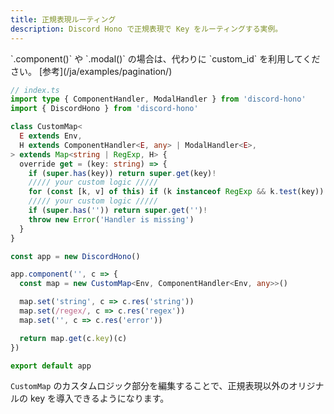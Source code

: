 ```yaml
---
title: 正規表現ルーティング
description: Discord Hono で正規表現で Key をルーティングする実例。
---
```



<Aside>
  `.component()` や `.modal()` の場合は、代わりに `custom_id`
  を利用してください。 [参考](/ja/examples/pagination/)
</Aside>

```ts
// index.ts
import type { ComponentHandler, ModalHandler } from 'discord-hono'
import { DiscordHono } from 'discord-hono'

class CustomMap<
  E extends Env,
  H extends ComponentHandler<E, any> | ModalHandler<E>,
> extends Map<string | RegExp, H> {
  override get = (key: string) => {
    if (super.has(key)) return super.get(key)!
    ///// your custom logic /////
    for (const [k, v] of this) if (k instanceof RegExp && k.test(key)) return v!
    ///// your custom logic /////
    if (super.has('')) return super.get('')!
    throw new Error('Handler is missing')
  }
}

const app = new DiscordHono()

app.component('', c => {
  const map = new CustomMap<Env, ComponentHandler<Env, any>>()

  map.set('string', c => c.res('string'))
  map.set(/regex/, c => c.res('regex'))
  map.set('', c => c.res('error'))

  return map.get(c.key)(c)
})

export default app
```

`CustomMap` のカスタムロジック部分を編集することで、正規表現以外のオリジナルの key を導入できるようになります。
